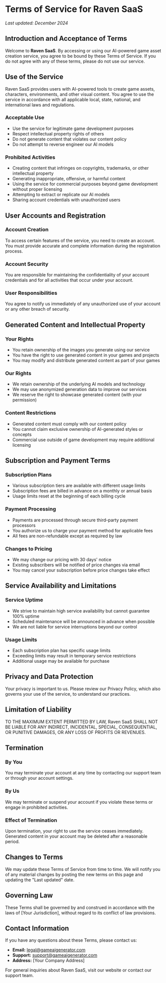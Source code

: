 # Terms of Service for Raven SaaS

_Last updated: December 2024_

## Introduction and Acceptance of Terms

Welcome to **Raven SaaS**. By accessing or using our AI-powered game asset creation service, you agree to be bound by these Terms of Service. If you do not agree with any of these terms, please do not use our service.

## Use of the Service

Raven SaaS provides users with AI-powered tools to create game assets, characters, environments, and other visual content. You agree to use the service in accordance with all applicable local, state, national, and international laws and regulations.

### Acceptable Use

- Use the service for legitimate game development purposes
- Respect intellectual property rights of others
- Do not generate content that violates our content policy
- Do not attempt to reverse engineer our AI models

### Prohibited Activities

- Creating content that infringes on copyrights, trademarks, or other intellectual property
- Generating inappropriate, offensive, or harmful content
- Using the service for commercial purposes beyond game development without proper licensing
- Attempting to extract or replicate our AI models
- Sharing account credentials with unauthorized users

## User Accounts and Registration

### Account Creation

To access certain features of the service, you need to create an account. You must provide accurate and complete information during the registration process.

### Account Security

You are responsible for maintaining the confidentiality of your account credentials and for all activities that occur under your account.

### User Responsibilities

You agree to notify us immediately of any unauthorized use of your account or any other breach of security.

## Generated Content and Intellectual Property

### Your Rights

- You retain ownership of the images you generate using our service
- You have the right to use generated content in your games and projects
- You may modify and distribute generated content as part of your games

### Our Rights

- We retain ownership of the underlying AI models and technology
- We may use anonymized generation data to improve our services
- We reserve the right to showcase generated content (with your permission)

### Content Restrictions

- Generated content must comply with our content policy
- You cannot claim exclusive ownership of AI-generated styles or concepts
- Commercial use outside of game development may require additional licensing

## Subscription and Payment Terms

### Subscription Plans

- Various subscription tiers are available with different usage limits
- Subscription fees are billed in advance on a monthly or annual basis
- Usage limits reset at the beginning of each billing cycle

### Payment Processing

- Payments are processed through secure third-party payment processors
- You authorize us to charge your payment method for applicable fees
- All fees are non-refundable except as required by law

### Changes to Pricing

- We may change our pricing with 30 days' notice
- Existing subscribers will be notified of price changes via email
- You may cancel your subscription before price changes take effect

## Service Availability and Limitations

### Service Uptime

- We strive to maintain high service availability but cannot guarantee 100% uptime
- Scheduled maintenance will be announced in advance when possible
- We are not liable for service interruptions beyond our control

### Usage Limits

- Each subscription plan has specific usage limits
- Exceeding limits may result in temporary service restrictions
- Additional usage may be available for purchase

## Privacy and Data Protection

Your privacy is important to us. Please review our Privacy Policy, which also governs your use of the service, to understand our practices.

## Limitation of Liability

TO THE MAXIMUM EXTENT PERMITTED BY LAW, Raven SaaS SHALL NOT BE LIABLE FOR ANY INDIRECT, INCIDENTAL, SPECIAL, CONSEQUENTIAL, OR PUNITIVE DAMAGES, OR ANY LOSS OF PROFITS OR REVENUES.

## Termination

### By You

You may terminate your account at any time by contacting our support team or through your account settings.

### By Us

We may terminate or suspend your account if you violate these terms or engage in prohibited activities.

### Effect of Termination

Upon termination, your right to use the service ceases immediately. Generated content in your account may be deleted after a reasonable period.

## Changes to Terms

We may update these Terms of Service from time to time. We will notify you of any material changes by posting the new terms on this page and updating the "Last updated" date.

## Governing Law

These Terms shall be governed by and construed in accordance with the laws of [Your Jurisdiction], without regard to its conflict of law provisions.

## Contact Information

If you have any questions about these Terms, please contact us:

- **Email:** legal@gameaigenerator.com
- **Support:** support@gameaigenerator.com
- **Address:** [Your Company Address]

For general inquiries about Raven SaaS, visit our website or contact our support team.
